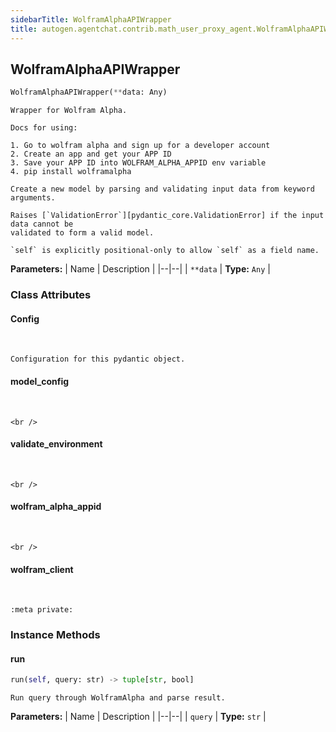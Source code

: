 ```yaml
---
sidebarTitle: WolframAlphaAPIWrapper
title: autogen.agentchat.contrib.math_user_proxy_agent.WolframAlphaAPIWrapper
---
```

<h2 id="autogen.agentchat.contrib.math_user_proxy_agent.WolframAlphaAPIWrapper" class="doc doc-heading">
    <code class="doc-symbol doc-symbol-heading doc-symbol-class"></code>
    <span class="doc doc-object-name doc-class-name">WolframAlphaAPIWrapper</span>
</h2>

```python
WolframAlphaAPIWrapper(**data: Any)
```

    Wrapper for Wolfram Alpha.
    
    Docs for using:
    
    1. Go to wolfram alpha and sign up for a developer account
    2. Create an app and get your APP ID
    3. Save your APP ID into WOLFRAM_ALPHA_APPID env variable
    4. pip install wolframalpha
    
    Create a new model by parsing and validating input data from keyword arguments.
    
    Raises [`ValidationError`][pydantic_core.ValidationError] if the input data cannot be
    validated to form a valid model.
    
    `self` is explicitly positional-only to allow `self` as a field name.

<b>Parameters:</b>
| Name | Description |
|--|--|
| `**data` | **Type:** `Any` |

### Class Attributes

<code class="doc-symbol doc-symbol-heading doc-symbol-attribute"></code>
#### Config
<br />

    Configuration for this pydantic object.

<code class="doc-symbol doc-symbol-heading doc-symbol-attribute"></code>
#### model_config
<br />

    <br />

<code class="doc-symbol doc-symbol-heading doc-symbol-attribute"></code>
#### validate_environment
<br />

    <br />

<code class="doc-symbol doc-symbol-heading doc-symbol-attribute"></code>
#### wolfram_alpha_appid
<br />

    <br />

<code class="doc-symbol doc-symbol-heading doc-symbol-attribute"></code>
#### wolfram_client
<br />

    :meta private:

### Instance Methods

<code class="doc-symbol doc-symbol-heading doc-symbol-method"></code>
#### run

```python
run(self, query: str) -> tuple[str, bool]
```

    Run query through WolframAlpha and parse result.

<b>Parameters:</b>
| Name | Description |
|--|--|
| `query` | **Type:** `str` |

<br />